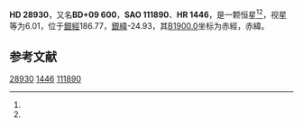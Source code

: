 {{Starbox begin
| name = HD 28930
}}
{{Starbox observe
| epoch = [[J2000.0|J2000.0]]
| constell = {{星座名待查}}<ref name=SIMBAD>{{cite web
 | url=http://simbad.u-strasbg.fr/simbad/sim-id?Ident=HR+{{{1|}}}
 | title =Pulsating variable Star
 | publisher=Centre de Données astronomiques de Strasbourg
 | work=SIMBAD
 | accessdate=2012-07-13}}</ref><ref name=DATA>{{cite web
 | url=http://vizier.u-strasbg.fr/viz-bin/VizieR-5?-out.add=.&-source=5050&-corr=PK=HR&-out.max=9999&HR={{{1|}}}
 | title=VizieR Detailed Page
 | accessdate=2012-07-13
 | deadurl=yes
 | archiveurl=https://web.archive.org/web/20160305034855/http://vizier.u-strasbg.fr/viz-bin/VizieR-5?-out.add=.&-source=5050&-corr=PK%3DHR&-out.max=9999&HR=
 | archivedate=2016-03-05
 }}</ref>
| 星官 = 
| ra = {{RA|4|33|48.1}}<ref name=SIMBAD /><ref name=DATA />
| dec = {{DEC|+9|24|47}}<ref name=SIMBAD /><ref name=DATA />
| appmag_v = 6.01<ref name=SIMBAD /><ref name=DATA />
}}
{{Starbox character
| class = G8III<ref name=SIMBAD /><ref name=DATA />
| b-v = 1.06<ref name=SIMBAD /><ref name=DATA />
| u-b = 0.82<ref name=SIMBAD /><ref name=DATA />
| r-i = <ref name=SIMBAD /><ref name=DATA />
| variable = 
}}
{{Starbox astrometry
| radial_v = 0.82
| prop_mo_ra = -26
| parallax = 
| p_error = 
}}
{{Starbox catalog
| names =BD+09 600，[[SAO星表|SAO]] 111890，[[HD星表|HD]] 28930，[[HR星表|HR]] 1446}}
{{Starbox reference |Simbad=HR+1446}}
{{Starbox end}}

'''HD 28930'''，又名'''BD+09 600'''，'''SAO 111890'''、'''HR 1446'''，是一颗恒星<ref name=SIMBAD /><ref name=DATA />，视星等为6.01，位于[[銀道座標系|銀經]]186.77，[[銀道座標系|銀緯]]-24.93，其[[B1900.0|B1900.0]]坐标为赤經{{RA|4|28|20.6}}，赤緯{{DEC|+9|-24.93|13}}。

== 参考文献 ==
{{reflist}}

{{star-stub}}

[[Category:HD和HDE天體|28930]]
[[Category:HR天體|1446]]
[[Category:SAO天體|111890]]
